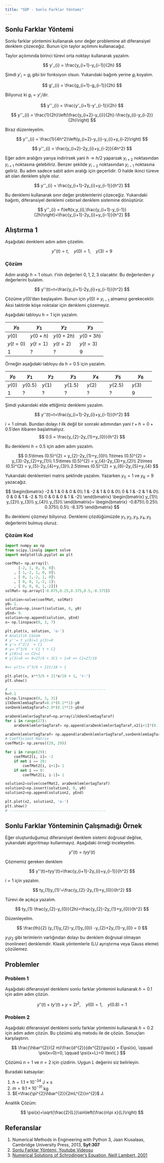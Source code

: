 ```yaml
---
title: "SDP - Sonlu Farklar Yöntemi"
---
```


## Sonlu Farklar Yöntemi

Sonlu farklar yöntemini kullanarak sınır değer problemine ait diferansiyel denklem çözeceğiz. Bunun için taylor açılımını kullanacağız.

Taylor açılımında birinci türevi orta noktayı kullanarak yazalım.

$$
y'_{i} = \frac{y_{i+1}-y_{i-1}}{2h}
$$

Şimdi $y'_{i}=g_{i}$ gibi bir fonksiyon olsun. Yukarıdaki bağıntı yerine $g_{i}$ koyalım.

$$
g'_{i} = \frac{g_{i+1}-g_{i-1}}{2h}
$$

Biliyoruz ki $g_{i}=y'_{i}$'dir.

$$
y''_{i} = \frac{y'_{i+1}-y'_{i-1}}{2h}
$$

$$
y''_{i} = \frac{1}{2h}\left(\frac{y_{i+2}-y_{i}}{2h}-\frac{y_{i}-y_{i-2}}{2h}\right)
$$

Biraz düzenleyelim.

$$
y''_{i} = \frac{1}{4h^2}\left(y_{i+2}-y_{i}-y_{i}+y_{i-2}\right)
$$

$$
y''_{i} = \frac{y_{i+2}-2y_{i}+y_{i-2}}{4h^2}
$$

Eğer adım aralığını yarıya indirirsek yani $h \rightarrow h/2$ yaparsak $y_{i+2}$ noktasından $y_{i+1}$ noktasına gelebiliriz. Benzer şekilde $y_{i-2}$ noktasından $y_{i-1}$ noktasına geliriz. Bu adım sadece sabit adım aralığı için geçerlidir. O halde ikinci türeve ait olan denklem şöyle olur.

$$
y''_{i} = \frac{y_{i+1}-2y_{i}+y_{i-1}}{h^2}
$$

Bu denklemi kullanarak sınır değer problemlerini çözeceğiz. Yukarıdaki bağıntı, diferansiyel denklemi cebirsel denklem sistemine dönüştürür. 

$$
y''_{i} = f\left(x,y_{i},\frac{y_{i+1}-y_{i-1}}{2h}\right)=\frac{y_{i+1}-2y_{i}+y_{i-1}}{h^2}
$$

## Alıştırma 1

Aşağıdaki denklemi adım adım çözelim.

$$
y''(t)=t, \quad y(0)=1, \quad y(3)=9
$$

### Çözüm

Adım aralığı $h=1$ olsun. $t$'nin değerleri $0, 1, 2, 3$ olacaktır. Bu değerlerden $y$ değerlerini bulalım.

$$
y''(t)=t=\frac{y_{i+1}-2y_{i}+y_{i-1}}{h^2}
$$

Çözüme $y(0)$'dan başlayalım. Bunun için $y(0) \equiv y_{i-1}$ almamız gerekecektir. Aksi taktirde köşe noktalar için denklemi çözemeyiz.

Aşağıdaki tabloyu $h=1$ için yazalım.

| $y_{0}$ | $y_{1}$   | $y_{2}$   | $y_{3}$ |
|----|----|----| ----|
| $y(0)$ | $y(0+h)$   | $y(0+2h)$   | $y(0+3h)$ |
| $y(t=0)$ | $y(t=1)$   | $y(t=2)$   | $y(t=3)$ |
|  1  |  ?  | ?  |  9  |

Örneğin aşağıdaki tabloyu da $h=0.5$ için yazalım.

| $y_{0}$| $y_{1}$  | $y_{2}$   | $y_{3}$   | $y_{4}$   | $y_{5}$   | $y_{6}$   |
|--------|----------|-----------|-----------|-----------|-----------|-----------|
| $y(0)$ | $y(0.5)$ | $y(1)$    | $y(1.5)$  | $y(2)$    | $y(2.5)$  | $y(3)$    |
|  1  |  ?  | ?  | ?  | ?  | ?  |  9  |

Şimdi yukarıdaki elde ettiğimiz denklemi yazalım.

$$
y''(t)=t=\frac{y_{i+1}-2y_{i}+y_{i-1}}{h^2}
$$

$i=1$ olmalı. Bundan dolayı $t$ ilk değil bir sonraki adımından yani $t+h=0+0.5$'den itibaren başlatmalıyız.
$$
0.5 = \frac{y_{2}-2y_{1}+y_{0}}{h^2}
$$

Bu denklemi $h=0.5$ için adım adım yazalım.

$$
0.5\times (0.5)^{2} = y_{2}-2y_{1}+y_{0}\\
1\times (0.5)^{2} = y_{3}-2y_{2}+y_{1}\\
1.5\times (0.5)^{2} = y_{4}-2y_{3}+y_{2}\\
2\times (0.5)^{2} = y_{5}-2y_{4}+y_{3}\\
2.5\times (0.5)^{2} = y_{6}-2y_{5}+y_{4}
$$

Yukarıdaki denklemleri matris şeklinde yazalım. Yazarken $y_{0}=1$ ve $y_{6}=9$ yazacağız.

\begin{align*}
-0.875 =& y_{2}-2y_{1}\\
0.25 =& y_{3}-2y_{2}+y_{1}\\
0.375 =& y_{4}-2y_{3}+y_{2}\\
0.5 =& y_{5}-2y_{4}+y_{3}\\
-8.375 =& -2y_{5}+y_{4}
\end{align*}

$$
\begin{bmatrix}
    -2 & 1 & 0 & 0 & 0\\
    1 & -2 & 1 & 0 & 0\\
    0 & 1 & -2 & 1 & 0\\
    0 & 0 & 1 & -2 & 1\\
    0 & 0 & 0 & 1 & -2\\
\end{bmatrix}
\begin{bmatrix}
    y_{1}\\
    y_{2}\\
    y_{3}\\
    y_{4}\\
    y_{5}\\
\end{bmatrix}=
\begin{bmatrix}
    -0.875\\
    0.25\\
    0.375\\
    0.5\\
    -8.375    
\end{bmatrix}
$$

Bu denklemi çözmeyi biliyoruz. Denklemi çözdüğümüzde $y_{1}, y_{2}, y_{3}, y_{4}, y_{5}$ değerlerini bulmuş oluruz.

### Çözüm Kod

```python
import numpy as np
from scipy.linalg import solve
import matplotlib.pyplot as plt

coefMat= np.array([\
      [-2, 1, 0, 0, 0]\
    , [ 1,-2, 1, 0, 0]\
    , [ 0, 1,-2, 1, 0]\
    , [ 0, 0, 1,-2, 1]\
    , [ 0, 0, 0, 1,-2]])
solMat= np.array([-0.875,0.25,0.375,0.5,-8.375])

solution=solve(coefMat, solMat)
y0= 1.
solution=np.insert(solution, 0, y0)
yEnd= 9.
solution=np.append(solution, yEnd)
x= np.linspace(0, 3, 7)

plt.plot(x, solution, 'o-')
# Analitik Çözüm
# y''= t y(0)=1 y(3)=9
# y'= t^2/2  + C1
# y= t^3/6  + C1 t + C2
# y(0)=1 => C2=1
# y(3)=9 => 9=27/6 + 3C1 + 1=9 => C1=27/18

#=> y(t)= t^3/6 + 21t/18 + 1

plt.plot(x, x**3/6 + 21*x/18 + 1, 'r-')
plt.show()

# --------------------------------------------
h=0.1
x2=np.linspace(0, 3, 31)
ilkDenklemSagTaraf=0.1*(0.1**2)-y0
sonDenklemSagTaraf=2.9*(0.1**2)-yEnd

araDenklemlerSagTaraf=np.array(ilkDenklemSagTaraf)
for i in range(27):
    araDenklemlerSagTaraf= np.append(araDenklemlerSagTaraf,x2[i+1]*(0.1**2))

araDenklemlerSagTaraf= np.append(araDenklemlerSagTaraf,sonDenklemSagTaraf)
# Coefficient Matrix
coefMat2= np.zeros((29, 29))

for i in range(29):
    coefMat2[i, i]= -2
    if not i == 28:
        coefMat2[i, i+1]= 1
    if not i == 0:
        coefMat2[i, i-1]= 1

solution2=solve(coefMat2, araDenklemlerSagTaraf)
solution2=np.insert(solution2, 0, y0)
solution2=np.append(solution2, yEnd)

plt.plot(x2, solution2, 'o-')
plt.show()
# --------------------------------------------
```

## Sonlu Farklar Yönteminin Çalışmadığı Örnek

Eğer oluşturduğumuz diferansiyel denklem sistemi doğrusal değilse, yukarıdaki algoritmayı kullanmayız. Aşağıdaki örneği inceleyelim.

$$
y''(t)=tyy'(t)
$$

Çözmemiz gereken denklem

$$
y''(t)=tyy'(t)=\frac{y_{i+1}-2y_{i}+y_{i-1}}{h^2}
$$

$i=1$ için yazalım.

$$
ty_{1}y_{1}'=\frac{y_{2}-2y_{1}+y_{0}}{h^2}
$$

Türevi de açıkça yazalım.

$$
ty_{1} \frac{y_{2}-y_{0}}{2h}=\frac{y_{2}-2y_{1}+y_{0}}{h^2}
$$

Düzenleyelim.

$$
\frac{th}{2} (y_{1}y_{2}-y_{1}y_{0}) -y_{2}+2y_{1}-y_{0} = 0
$$

$y_{1}y_{2}$ gibi terimlerin varlığından dolayı bu denklem doğrusal olmayan (nonlineer) denklemdir. Klasik yöntemlerle (LU ayrıştırma veya Gauss eleme) çözülemez.

## Problemler

### Problem 1

Aşağıdaki diferansiyel denklemi sonlu farklar yöntemini kullanarak $h=0.1$ için adım adım çözün.

$$
y''(t) + t y'(t) + y = 2t^{2}, \quad y(0)=1, \quad y(0.8)=1
$$

### Problem 2

Aşağıdaki diferansiyel denklemi sonlu farklar yöntemini kullanarak $h=0.2$ için adım adım çözün. Bu çözümü atış metodu ile de çözün. Sonuçları karşılaştırın.

$$
\frac{\hbar^{2}}{2 m}\frac{d^{2}}{dx^{2}}\psi(x) = E\psi(x), \qquad \psi(x=0)=0, \qquad \psi(x=L)=0 \text{.}
$$

Çözümü $n=1$ ve $n=2$ için çizdirin. Uygun $L$ değerini siz belirleyin.

Buradaki katsayılar:

1. $\hbar=1.1\times 10^{-34}$ J $\times$ s
2. $m=9.1\times 10^{-31}$ kg
3. $E=\frac{\pi^{2}\hbar^{2}}{2mL^{2}}n^{2}$ J.

Analitik Çözüm: 

$$
\psi(x)=\sqrt{\frac{2}{L}}\sin\left(\frac{n\pi x}{L}\right)
$$

## Referanslar

1. Numerical Methods in Engineering with Python 3, Jaan Kiusalaas, Cambridge University Press, 2013, **Syf:307**
2. [Sonlu Farklar Yöntemi, Youtube Videosu](https://www.youtube.com/watch?v=-RK5r65OF-Y)
3. [Numerical Solutions of Schrodinger’s Equation, Neill Lambert, 2001](https://www1.itp.tu-berlin.de/brandes/public_html/qm/qv3.pdf)